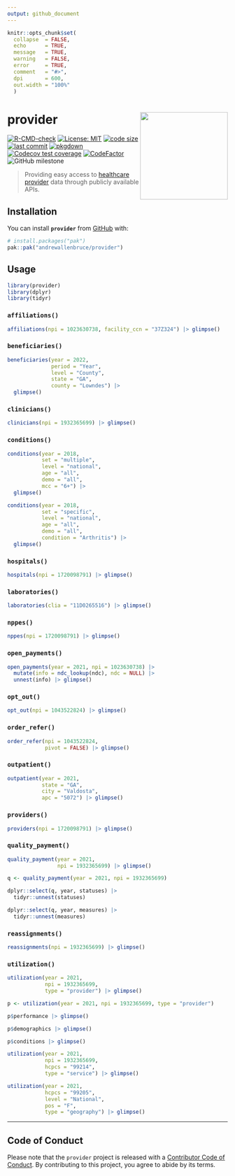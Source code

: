 ```yaml
---
output: github_document
---
```


<!-- README.md is generated from README.Rmd. Please edit that file -->

```r
knitr::opts_chunk$set(
  collapse  = FALSE,
  echo      = TRUE,
  message   = TRUE, 
  warning   = FALSE,
  error     = TRUE,
  comment   = "#>",
  dpi       = 600, 
  out.width = "100%"
  )
```

# provider <img src="man/figures/logo.svg" align="right" height="200" />

<!-- badges: start -->
[![R-CMD-check](https://github.com/andrewallenbruce/provider/actions/workflows/R-CMD-check.yaml/badge.svg)](https://github.com/andrewallenbruce/provider/actions/workflows/R-CMD-check.yaml)
[![License: MIT](https://img.shields.io/badge/license-MIT-blue.svg)](https://choosealicense.com/licenses/mit/)
[![code size](https://img.shields.io/github/languages/code-size/andrewallenbruce/provider.svg)](https://github.com/andrewallenbruce/provider)
[![last commit](https://img.shields.io/github/last-commit/andrewallenbruce/provider.svg)](https://github.com/andrewallenbruce/provider/commits/main)
[![pkgdown](https://github.com/andrewallenbruce/provider/actions/workflows/pkgdown.yaml/badge.svg)](https://github.com/andrewallenbruce/provider/actions/workflows/pkgdown.yaml)
[![Codecov test coverage](https://codecov.io/gh/andrewallenbruce/provider/branch/main/graph/badge.svg)](https://app.codecov.io/gh/andrewallenbruce/provider?branch=main)
[![CodeFactor](https://www.codefactor.io/repository/github/andrewallenbruce/provider/badge)](https://www.codefactor.io/repository/github/andrewallenbruce/provider)
![GitHub milestone](https://img.shields.io/github/milestones/progress/andrewallenbruce/provider/1?color=white&logo=milestones)
<!-- badges: end -->

> Providing easy access to [healthcare provider](https://en.wikipedia.org/wiki/Health_care_provider) data through publicly available APIs.

## Installation

You can install __`provider`__ from [GitHub](https://github.com/) with:

``` r
# install.packages("pak")
pak::pak("andrewallenbruce/provider")
```

## Usage

```r
library(provider)
library(dplyr)
library(tidyr)
```


### `affiliations()`

```r
affiliations(npi = 1023630738, facility_ccn = "37Z324") |> glimpse()
```


### `beneficiaries()`

```r
beneficiaries(year = 2022, 
              period = "Year", 
              level = "County", 
              state = "GA", 
              county = "Lowndes") |> 
  glimpse()
```

### `clinicians()`

```r
clinicians(npi = 1932365699) |> glimpse()
```

### `conditions()`

```r
conditions(year = 2018, 
           set = "multiple", 
           level = "national", 
           age = "all", 
           demo = "all", 
           mcc = "6+") |> 
  glimpse()
```


```r
conditions(year = 2018, 
           set = "specific", 
           level = "national", 
           age = "all", 
           demo = "all",
           condition = "Arthritis") |> 
  glimpse()
```

### `hospitals()`

```r
hospitals(npi = 1720098791) |> glimpse()
```

### `laboratories()`

```r
laboratories(clia = "11D0265516") |> glimpse()
```


### `nppes()`

```r
nppes(npi = 1720098791) |> glimpse()
```


### `open_payments()`

```r
open_payments(year = 2021, npi = 1023630738) |> 
  mutate(info = ndc_lookup(ndc), ndc = NULL) |> 
  unnest(info) |> glimpse()
```


### `opt_out()`

```r
opt_out(npi = 1043522824) |> glimpse()
```


### `order_refer()`

```r
order_refer(npi = 1043522824, 
            pivot = FALSE) |> glimpse()
```


### `outpatient()`

```r
outpatient(year = 2021, 
           state = "GA", 
           city = "Valdosta", 
           apc = "5072") |> glimpse()
```


### `providers()`

```r
providers(npi = 1720098791) |> glimpse()
```

### `quality_payment()`

```r
quality_payment(year = 2021, 
                npi = 1932365699) |> glimpse()
```


```r
q <- quality_payment(year = 2021, npi = 1932365699)

dplyr::select(q, year, statuses) |> 
  tidyr::unnest(statuses) 
```


```r
dplyr::select(q, year, measures) |> 
  tidyr::unnest(measures)
```

### `reassignments()`

```r
reassignments(npi = 1932365699) |> glimpse()
```


### `utilization()`

```r
utilization(year = 2021, 
            npi = 1932365699, 
            type = "provider") |> glimpse()
```



```r
p <- utilization(year = 2021, npi = 1932365699, type = "provider")

p$performance |> glimpse()
```


```r
p$demographics |> glimpse()
```


```r
p$conditions |> glimpse()
```



```r
utilization(year = 2021, 
            npi = 1932365699,
            hcpcs = "99214",
            type = "service") |> glimpse()
```


```r
utilization(year = 2021, 
            hcpcs = "99205", 
            level = "National",
            pos = "F",
            type = "geography") |> glimpse()
```

------------------------------------------------------------------------------

## Code of Conduct

Please note that the `provider` project is released with a [Contributor Code of Conduct](https://andrewallenbruce.github.io/provider/CODE_OF_CONDUCT.html). By contributing to this project, you agree to abide by its terms.

